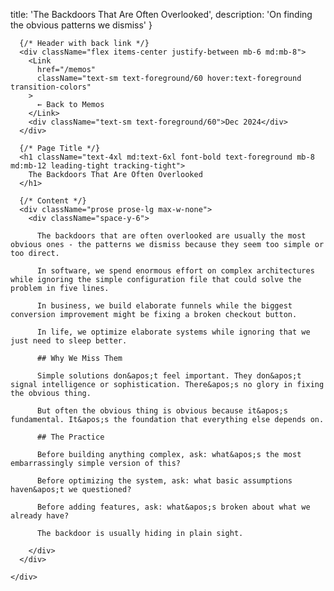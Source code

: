 
  title: 'The Backdoors That Are Often Overlooked',
  description: 'On finding the obvious patterns we dismiss'
}

<div className="min-h-screen bg-background">
  <div className="max-w-4xl mx-auto px-6 py-6 md:py-12">
    <div className="max-w-xl mx-auto">
      
      {/* Header with back link */}
      <div className="flex items-center justify-between mb-6 md:mb-8">
        <Link 
          href="/memos"
          className="text-sm text-foreground/60 hover:text-foreground transition-colors"
        >
          ← Back to Memos
        </Link>
        <div className="text-sm text-foreground/60">Dec 2024</div>
      </div>

      {/* Page Title */}
      <h1 className="text-4xl md:text-6xl font-bold text-foreground mb-8 md:mb-12 leading-tight tracking-tight">
        The Backdoors That Are Often Overlooked
      </h1>

      {/* Content */}
      <div className="prose prose-lg max-w-none">
        <div className="space-y-6">
          
          The backdoors that are often overlooked are usually the most obvious ones - the patterns we dismiss because they seem too simple or too direct.

          In software, we spend enormous effort on complex architectures while ignoring the simple configuration file that could solve the problem in five lines.

          In business, we build elaborate funnels while the biggest conversion improvement might be fixing a broken checkout button.

          In life, we optimize elaborate systems while ignoring that we just need to sleep better.

          ## Why We Miss Them
          
          Simple solutions don&apos;t feel important. They don&apos;t signal intelligence or sophistication. There&apos;s no glory in fixing the obvious thing.

          But often the obvious thing is obvious because it&apos;s fundamental. It&apos;s the foundation that everything else depends on.

          ## The Practice
          
          Before building anything complex, ask: what&apos;s the most embarrassingly simple version of this?

          Before optimizing the system, ask: what basic assumptions haven&apos;t we questioned?

          Before adding features, ask: what&apos;s broken about what we already have?

          The backdoor is usually hiding in plain sight.

        </div>
      </div>

    </div>
  </div>
</div> 